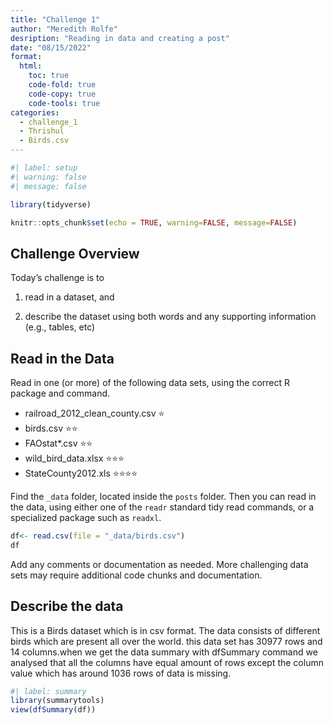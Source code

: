```yaml
---
title: "Challenge 1"
author: "Meredith Rolfe"
desription: "Reading in data and creating a post"
date: "08/15/2022"
format:
  html:
    toc: true
    code-fold: true
    code-copy: true
    code-tools: true
categories:
  - challenge_1
  - Thrishul
  - Birds.csv
---
```


```r
#| label: setup
#| warning: false
#| message: false

library(tidyverse)

knitr::opts_chunk$set(echo = TRUE, warning=FALSE, message=FALSE)
```

## Challenge Overview

Today's challenge is to

1)  read in a dataset, and

2)  describe the dataset using both words and any supporting information (e.g., tables, etc)

## Read in the Data

Read in one (or more) of the following data sets, using the correct R package and command.

-   railroad_2012_clean_county.csv ⭐
-   birds.csv ⭐⭐
-   FAOstat\*.csv ⭐⭐
-   wild_bird_data.xlsx ⭐⭐⭐
-   StateCounty2012.xls ⭐⭐⭐⭐

Find the `_data` folder, located inside the `posts` folder. Then you can read in the data, using either one of the `readr` standard tidy read commands, or a specialized package such as `readxl`.

```r
df<- read.csv(file = "_data/birds.csv")
df
```

Add any comments or documentation as needed. More challenging data sets may require additional code chunks and documentation.

## Describe the data

This is a Birds dataset which is in csv format. The data consists of different birds which are present all over the world. this data set has 30977 rows and 14 columns.when we get the data summary with dfSummary command we analysed that all the columns have equal amount of rows except the column value which has around 1036 rows of data is missing. 

```r
#| label: summary
library(summarytools)
view(dfSummary(df))
```

